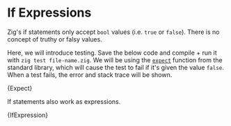 

# If Expressions

Zig's if statements only accept `bool` values (i.e. `true` or `false`). There is
no concept of truthy or falsy values.

Here, we will introduce testing. Save the below code and compile + run it with
`zig test file-name.zig`. We will be using the
[`expect`](https://ziglang.org/documentation/master/std/#std;testing.expect)
function from the standard library, which will cause the test to fail if it's
given the value `false`. When a test fails, the error and stack trace will be
shown.

<CodeBlock language="zig">{Expect}</CodeBlock>

If statements also work as expressions.

<CodeBlock language="zig">{IfExpression}</CodeBlock>
